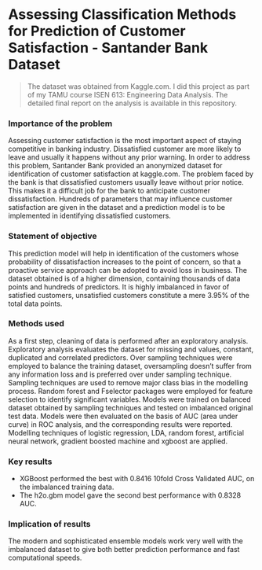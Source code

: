# Assessing Classification Methods for Prediction of Customer Satisfaction - Santander Bank Dataset

> The dataset was obtained from Kaggle.com.
  I did this project as part of my TAMU course ISEN 613: Engineering Data Analysis.
  The detailed final report on the analysis is available in this repository.


### Importance of the problem

Assessing customer satisfaction is the most important aspect of staying competitive in banking industry.
Dissatisfied customer are more likely to leave and usually it happens without any prior warning. In order to
address this problem, Santander Bank provided an anonymized dataset for identification of customer satisfaction at kaggle.com.
The problem faced by the bank is that dissatisfied customers usually leave without prior notice. This makes it
a difficult job for the bank to anticipate customer dissatisfaction. Hundreds of parameters that may influence
customer satisfaction are given in the dataset and a prediction model is to be implemented in identifying
dissatisfied customers.

### Statement of objective

This prediction model will help in identification of the customers whose probability of dissatisfaction increases
to the point of concern, so that a proactive service approach can be adopted to avoid loss in business. The
dataset obtained is of a higher dimension, containing thousands of data points and hundreds of predictors. It
is highly imbalanced in favor of satisfied customers, unsatisfied customers constitute a mere 3.95% of the
total data points.

### Methods used

As a first step, cleaning of data is performed after an exploratory analysis. Exploratory analysis evaluates the
dataset for missing and values, constant, duplicated and correlated predictors. Over sampling techniques
were employed to balance the training dataset, oversampling doesn’t suffer from any information loss and is
preferred over under sampling technique. Sampling techniques are used to remove major class bias in the
modelling process. Random forest and Fselector packages were employed for feature selection to identify
significant variables. Models were trained on balanced dataset obtained by sampling techniques and tested
on imbalanced original test data. Models were then evaluated on the basis of AUC (area under curve) in ROC
analysis, and the corresponding results were reported. Modelling techniques of logistic regression, LDA,
random forest, artificial neural network, gradient boosted machine and xgboost are applied.

### Key results

- XGBoost performed the best with 0.8416 10fold Cross Validated AUC, on the imbalanced training
data.
- The h2o.gbm model gave the second best performance with 0.8328 AUC.

### Implication of results

The modern and sophisticated ensemble models work very well with the imbalanced
dataset to give both better prediction performance and fast computational speeds.
